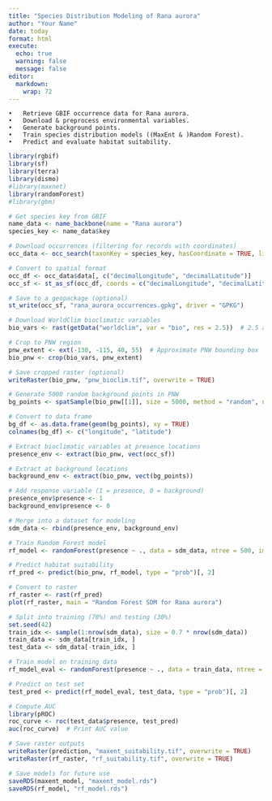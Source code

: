 ```yaml
---
title: "Species Distribution Modeling of Rana aurora"
author: "Your Name"
date: today
format: html
execute:
  echo: true
  warning: false
  message: false
editor: 
  markdown: 
    wrap: 72
---
```


	•	Retrieve GBIF occurrence data for Rana aurora.
	•	Download & preprocess environmental variables.
	•	Generate background points.
	•	Train species distribution models ((MaxEnt & )Random Forest).
	•	Predict and evaluate habitat suitability.

```r
library(rgbif)
library(sf)
library(terra)
library(dismo)
#library(maxnet)
library(randomForest)
#library(gbm)
```

```r
# Get species key from GBIF
name_data <- name_backbone(name = "Rana aurora")
species_key <- name_data$key

# Download occurrences (filtering for records with coordinates)
occ_data <- occ_search(taxonKey = species_key, hasCoordinate = TRUE, limit = 5000)

# Convert to spatial format
occ_df <- occ_data$data[, c("decimalLongitude", "decimalLatitude")]
occ_sf <- st_as_sf(occ_df, coords = c("decimalLongitude", "decimalLatitude"), crs = 4326)

# Save to a geopackage (optional)
st_write(occ_sf, "rana_aurora_occurrences.gpkg", driver = "GPKG")
```

```r
# Download WorldClim bioclimatic variables
bio_vars <- rast(getData("worldclim", var = "bio", res = 2.5))  # 2.5 arc-min resolution

# Crop to PNW region
pnw_extent <- ext(-130, -115, 40, 55)  # Approximate PNW bounding box
bio_pnw <- crop(bio_vars, pnw_extent)

# Save cropped raster (optional)
writeRaster(bio_pnw, "pnw_bioclim.tif", overwrite = TRUE)
```


```r
# Generate 5000 random background points in PNW
bg_points <- spatSample(bio_pnw[[1]], size = 5000, method = "random", na.rm = TRUE, as.points = TRUE)

# Convert to data frame
bg_df <- as.data.frame(geom(bg_points), xy = TRUE)
colnames(bg_df) <- c("longitude", "latitude")
```


```r
# Extract bioclimatic variables at presence locations
presence_env <- extract(bio_pnw, vect(occ_sf))

# Extract at background locations
background_env <- extract(bio_pnw, vect(bg_points))

# Add response variable (1 = presence, 0 = background)
presence_env$presence <- 1
background_env$presence <- 0

# Merge into a dataset for modeling
sdm_data <- rbind(presence_env, background_env)
```


```r
# Train Random Forest model
rf_model <- randomForest(presence ~ ., data = sdm_data, ntree = 500, importance = TRUE)

# Predict habitat suitability
rf_pred <- predict(bio_pnw, rf_model, type = "prob")[, 2]

# Convert to raster
rf_raster <- rast(rf_pred)
plot(rf_raster, main = "Random Forest SDM for Rana aurora")
```

```r
# Split into training (70%) and testing (30%)
set.seed(42)
train_idx <- sample(1:nrow(sdm_data), size = 0.7 * nrow(sdm_data))
train_data <- sdm_data[train_idx, ]
test_data <- sdm_data[-train_idx, ]

# Train model on training data
rf_model_eval <- randomForest(presence ~ ., data = train_data, ntree = 500)

# Predict on test set
test_pred <- predict(rf_model_eval, test_data, type = "prob")[, 2]

# Compute AUC
library(pROC)
roc_curve <- roc(test_data$presence, test_pred)
auc(roc_curve)  # Print AUC value
```


```r
# Save raster outputs
writeRaster(prediction, "maxent_suitability.tif", overwrite = TRUE)
writeRaster(rf_raster, "rf_suitability.tif", overwrite = TRUE)

# Save models for future use
saveRDS(maxent_model, "maxent_model.rds")
saveRDS(rf_model, "rf_model.rds")
```


```r

```

